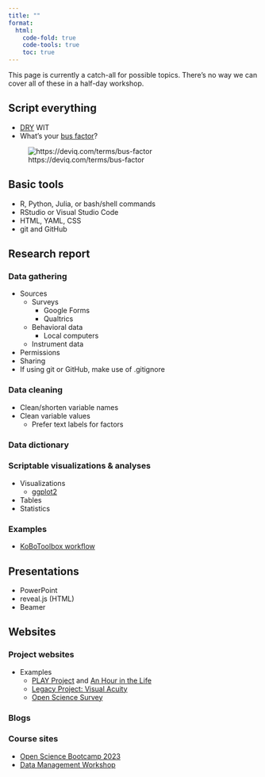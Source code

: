 ```yaml
---
title: ""
format:
  html:
    code-fold: true
    code-tools: true
    toc: true
---
```


::: {.callout-note}

This page is currently a catch-all for possible topics.
There's no way we can cover all of these in a half-day workshop.

:::

## Script everything

- [DRY](https://en.wikipedia.org/wiki/Don%27t_repeat_yourself) WIT
- What's your [bus factor](https://deviq.com/terms/bus-factor)?

![https://deviq.com/terms/bus-factor](https://deviq.com/static/c9c9794bce142aea055f201300f9c974/7f61c/bus-factor-400x400.webp)

## Basic tools

- R, Python, Julia, or bash/shell commands
- RStudio or Visual Studio Code
- HTML, YAML, CSS
- git and GitHub

## Research report

### Data gathering

- Sources
  - Surveys
    - Google Forms
    - Qualtrics
  - Behavioral data
    - Local computers
  - Instrument data
- Permissions
- Sharing
- If using git or GitHub, make use of .gitignore

### Data cleaning

- Clean/shorten variable names
- Clean variable values
  - Prefer text labels for factors

### Data dictionary

### Scriptable visualizations & analyses

- Visualizations
  - [ggplot2](https://ggplot2.tidyverse.org/)
- Tables
- Statistics

### Examples

- [KoBoToolbox workflow](https://PLAY-behaviorome/KoBoToolbox/)

## Presentations

- PowerPoint
- reveal.js (HTML)
- Beamer

## Websites

### Project websites

- Examples
  - [PLAY Project](https://play-project.org) and [An Hour in the Life](https://www.anhourinthelife.org)
  - [Legacy Project: Visual Acuity](https://gilmore-lab.github.io/visual-acuity/)
  - [Open Science Survey](https://penn-state-open-science.github.io/survey-fall-2022/)

### Blogs

### Course sites

- [Open Science Bootcamp 2023](https://penn-state-open-science.github.io/bootcamp-2023/)
- [Data Management Workshop](https://penn-state-open-science.github.io/data-mgmt-2024/)
